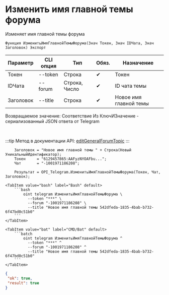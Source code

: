 ﻿---
sidebar_position: 9
description:  Изменяет имя главной темы форумаСтраницы
keywords: [1C, 1С, 1С:Предприятие, 1С:Предприятие 8.3, API, Интеграция, Сервисы, Обмен, OneScript, CLI, Telegram]
---


# Изменить имя главной темы форума
 Изменяет имя главной темы форума



`Функция ИзменитьИмяГлавнойТемыФорума(Знач Токен, Знач IDЧата, Знач Заголовок) Экспорт`

  | Параметр | CLI опция | Тип | Обяз. | Назначение |
  |-|-|-|-|-|
  | Токен | --token | Строка | &#x2714; | Токен |
  | IDЧата | --forum | Строка, Число | &#x2714; | ID чата темы |
  | Заголовок | --title | Строка | &#x2714; | Новое имя главной темы |

  
  Возвращаемое значение:   Соответствие Из КлючИЗначение - сериализованный JSON ответа от Telegram

<br/>

:::tip
Метод в документации API: [editGeneralForumTopic](https://core.telegram.org/bots/api#editgeneralforumtopic)
:::
<br/>



```bsl title="Пример использования для 1С:Предприятие/OneScript"
    Заголовок = "Новое имя главной темы " + Строка(Новый УникальныйИдентификатор);
    Токен     = "6129457865:AAFyzNYOAFbu...";
    Чат       = "-1001971186208";

    Результат = OPI_Telegram.ИзменитьИмяГлавнойТемыФорума(Токен, Чат, Заголовок);
```
    

 <Tabs>
  
    <TabItem value="bash" label="Bash" default>
        ```bash
            oint telegram ИзменитьИмяГлавнойТемыФорума \
              --token "***" \
              --forum "-1001971186208" \
              --title "Новое имя главной темы 542dfeda-1835-4bab-b732-6f47bd0c51b0"
        ```
    </TabItem>
  
    <TabItem value="bat" label="CMD/Bat" default>
        ```batch
            oint telegram ИзменитьИмяГлавнойТемыФорума ^
              --token "***" ^
              --forum "-1001971186208" ^
              --title "Новое имя главной темы 542dfeda-1835-4bab-b732-6f47bd0c51b0"
        ```
    </TabItem>
</Tabs>


```json title="Результат"
{
 "ok": true,
 "result": true
}
```
